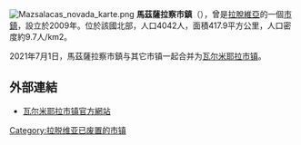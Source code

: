 [[File:Mazsalacas_novada_karte.png|right]]
'''馬茲薩拉察市鎮'''（{{lang-lv|Mazsalacas novads}}），曾是[[拉脫維亞|拉脫維亞]]的一個[[拉脫維亞行政區劃|市鎮]]，設立於2009年。位於該國北部，人口4042人，面積417.9平方公里，人口密度約9.7人/km2。

2021年7月1日，馬茲薩拉察市鎮与其它市镇一起合并为[[瓦尔米耶拉市镇|瓦尔米耶拉市镇]]。

==外部連結==
* [http://www.valmierasnovads.lv/ 瓦尔米耶拉市镇官方網站] {{lv}} {{en}}

{{Latvia-geo-stub}}
[[Category:拉脱维亚已废置的市镇|Category:拉脱维亚已废置的市镇]]
